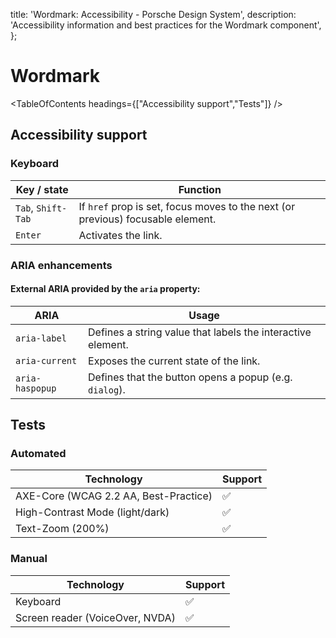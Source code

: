 
  title: 'Wordmark: Accessibility - Porsche Design System',
  description: 'Accessibility information and best practices for the Wordmark component',
};

# Wordmark <ComponentStatus tagName="p-wordmark"></ComponentStatus>

<TableOfContents headings={["Accessibility support","Tests"]} />

## Accessibility support

### Keyboard

| Key / state        | Function                                                                        |
| ------------------ | ------------------------------------------------------------------------------- |
| `Tab`, `Shift-Tab` | If `href` prop is set, focus moves to the next (or previous) focusable element. |
| `Enter`            | Activates the link.                                                             |

### ARIA enhancements

#### External **ARIA** provided by the `aria` property:

| ARIA            | Usage                                                       |
| --------------- | ----------------------------------------------------------- |
| `aria-label`    | Defines a string value that labels the interactive element. |
| `aria-current`  | Exposes the current state of the link.                      |
| `aria-haspopup` | Defines that the button opens a popup (e.g. `dialog`).      |

## Tests

### Automated

| Technology                            | Support |
| ------------------------------------- | ------- |
| AXE-Core (WCAG 2.2 AA, Best-Practice) | ✅      |
| High-Contrast Mode (light/dark)       | ✅      |
| Text-Zoom (200%)                      | ✅      |

### Manual

| Technology                      | Support |
| ------------------------------- | ------- |
| Keyboard                        | ✅      |
| Screen reader (VoiceOver, NVDA) | ✅      |
